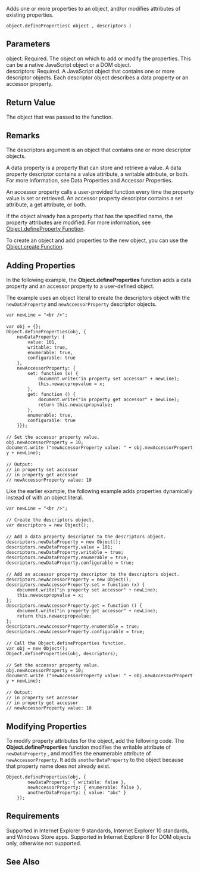 Adds one or more properties to an object, and/or modifies attributes of existing properties.

 object.defineProperties( object , descriptors )

==Parameters==
; object: Required. The object on which to add or modify the properties. This can be a native JavaScript object or a DOM object.
; descriptors: Required. A JavaScript object that contains one or more descriptor objects. Each descriptor object describes a data property or an accessor property.

==Return Value==
The object that was passed to the function.


==Remarks==
The descriptors argument is an object that contains one or more descriptor objects.

A data property is a property that can store and retrieve a value. A data property descriptor contains a value attribute, a writable attribute, or both. For more information, see Data Properties and Accessor Properties.

An accessor property calls a user-provided function every time the property value is set or retrieved. An accessor property descriptor contains a set attribute, a get attribute, or both.

If the object already has a property that has the specified name, the property attributes are modified. For more information, see [[Objects/Object/Object.defineProperty|Object.defineProperty Function]].

To create an object and add properties to the new object, you can use the [[Objects/Object/Object.create|Object.create Function]].


==Adding Properties==
In the following example, the '''Object.defineProperties''' function adds a data property and an accessor property to a user-defined object.

The example uses an object literal to create the descriptors object with the <code>newDataProperty</code> and <code>newAccessorProperty</code> descriptor objects.

 var newLine = "&lt;br /&gt;";
 
 var obj = {};
 Object.defineProperties(obj, {
     newDataProperty: {
         value: 101,
         writable: true,
         enumerable: true,
         configurable: true
     },
     newAccessorProperty: {
         set: function (x) {
             document.write("in property set accessor" + newLine);
             this.newaccpropvalue = x;
         },
         get: function () {
             document.write("in property get accessor" + newLine);
             return this.newaccpropvalue;
         },
         enumerable: true,
         configurable: true
     }});
 
 // Set the accessor property value.
 obj.newAccessorProperty = 10;
 document.write ("newAccessorProperty value: " + obj.newAccessorProperty + newLine);
 
 // Output:
 // in property set accessor
 // in property get accessor
 // newAccessorProperty value: 10
Like the earlier example, the following example adds properties dynamically instead of with an object literal.

 var newLine = "&lt;br /&gt;";
 
 // Create the descriptors object.
 var descriptors = new Object();
 
 // Add a data property descriptor to the descriptors object.
 descriptors.newDataProperty = new Object();
 descriptors.newDataProperty.value = 101;
 descriptors.newDataProperty.writable = true;
 descriptors.newDataProperty.enumerable = true;
 descriptors.newDataProperty.configurable = true;
 
 // Add an accessor property descriptor to the descriptors object.
 descriptors.newAccessorProperty = new Object();
 descriptors.newAccessorProperty.set = function (x) {
     document.write("in property set accessor" + newLine);
     this.newaccpropvalue = x;
 };
 descriptors.newAccessorProperty.get = function () {
     document.write("in property get accessor" + newLine);
     return this.newaccpropvalue;
 };
 descriptors.newAccessorProperty.enumerable = true;
 descriptors.newAccessorProperty.configurable = true;
 
 // Call the Object.defineProperties function.
 var obj = new Object();
 Object.defineProperties(obj, descriptors);
 
 // Set the accessor property value.
 obj.newAccessorProperty = 10;
 document.write ("newAccessorProperty value: " + obj.newAccessorProperty + newLine);
 
 // Output:
 // in property set accessor
 // in property get accessor
 // newAccessorProperty value: 10

==Modifying Properties==
To modify property attributes for the object, add the following code. The '''Object.defineProperties''' function modifies the writable attribute of <code>newDataProperty</code> , and modifies the enumerable attribute of <code>newAccessorProperty</code>. It adds <code>anotherDataProperty</code> to the object because that property name does not already exist.

 Object.defineProperties(obj, {
         newDataProperty: { writable: false },
         newAccessorProperty: { enumerable: false },
         anotherDataProperty: { value: "abc" }
     });

==Requirements==
Supported in Internet Explorer 9 standards, Internet Explorer 10 standards, and Windows Store apps. Supported in Internet Explorer 8 for DOM objects only, otherwise not supported.


==See Also==

              

              

              

              

              
